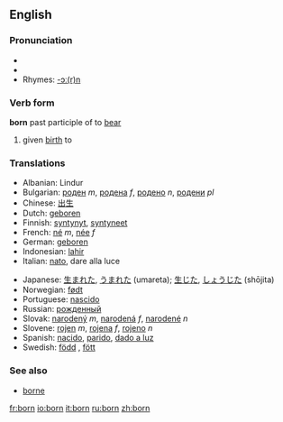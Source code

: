 {{see|Born}}
==English==

{{rank|William|remain|covered|717|born|somewhat|figure|goes}}

=== Pronunciation ===
* {{IPA|/ˈboː(r)n/}}
* {{SAMPA|/"bo:(r)n/}}
*Rhymes: [[Rhymes:English:-ɔː(r)n|-ɔː(r)n]]

===Verb form===
'''born''' past participle of to [[bear]]

# given [[birth]] to

=== Translations ===
{{top}}
*Albanian: Lindur
*Bulgarian: [[роден]] ''m'', [[родена]] ''f'', [[родено]] ''n'', [[родени]] ''pl''
*Chinese: [[出生]]
*Dutch: [[geboren]]
*Finnish: [[syntynyt]], [[syntyneet]]
*French: [[né]] ''m'', [[née]] ''f''
*German: [[geboren]]
*Indonesian: [[lahir]]
*Italian: [[nato]], dare alla luce
{{mid}}
*Japanese: [[生まれた]], [[うまれた]] (umareta); [[生じた]], [[しょうじた]] (shōjita)
*Norwegian: [[født]]
*Portuguese: [[nascido]]
*Russian: [[рожденный]]
*Slovak: [[narodený]] ''m'', [[narodená]] ''f'', [[narodené]] ''n''
*Slovene: [[rojen]] ''m'', [[rojena]] ''f'', [[rojeno]] ''n''
*Spanish: [[nacido]], [[parido]], [[dar a luz|dado a luz]]
*Swedish: [[född]] {{c}}, [[fött]] {{n}}
{{bottom}}

=== See also ===
* [[borne]]

[[fr:born]]
[[io:born]]
[[it:born]]
[[ru:born]]
[[zh:born]]